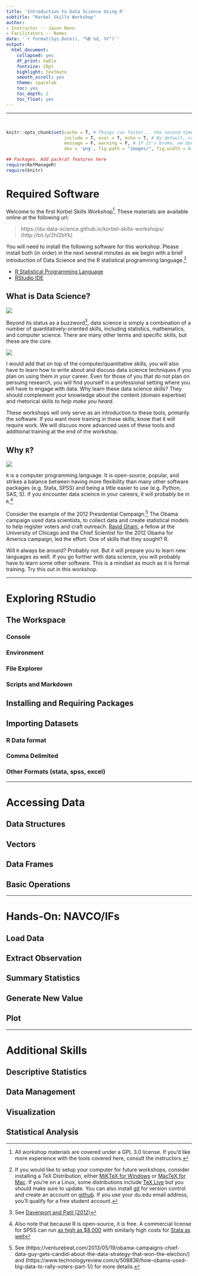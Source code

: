 ```yaml
---
title: 'Introduction to Data Science Using R'
subtitle: "Korbel Skills Workshop"
author: 
- Instructor -- Jason Renn
- Facilitators -- Names
date: '`r format(Sys.Date(), "%B %d, %Y")`'
output:
  html_document:
    collapsed: yes
    df_print: kable
    fontsize: 20pt
    highlight: textmate
    smooth_scroll: yes
    theme: spacelab
    toc: yes
    toc_depth: 2
    toc_float: yes
---
```


<!--
Author: Jason Renn
Note the GPL-3.0 license. Reusable with permission, notification, and attribution.  

Use the html comment codes for hidden messages and notes. This will still appear in source.

To add: 
- Packrat integration
- Custom .css with Korbel/University of Denver colors and images
- Authorship and license within each file? 
- Figure out another name for "facilitators." Essentially a support/TA role within the workshop. 
-->


--------------  

<br>

```r
knitr::opts_chunk$set(cache = T, # Things run faster... the second time. Reset if changes do not compile
                      include = T, eval = T, echo = T, # By default, code chunks are invisible but still execute 
                      message = F, warning = F, # If it's broke, we don't want to see it
                      dev = 'png', fig.path = "images/", fig.width = 6, fig.height = 4, fig.align = 'center') # image and figure options

## Packages. Add packrat features here
require(RefManageR)
require(knitr)
```



# Required Software
Welcome to the first Korbel Skills Workshop^[All workshop materials are covered under a GPL 3.0 license. If you'd like more experience with the tools covered here, consult the instructors.]. These materials are available online at the following url:  

> https://du-data-science.github.io/korbel-skills-workshops/ (http://bit.ly/2hI2bYk)

You will need to install the following software for this workshop. Please install both (in order) in the next several minutes as we begin with a brief introduction of Data Science and the R statistical programming language.^[If you would like to setup your computer for future workshops, consider installing a TeX Distribution, either [MiKTeX for Windows](https://miktex.org/download) or [MacTeX for Mac](https://www.tug.org/mactex/). If you're on a Linux, some distributions include [TeX Live](https://www.tug.org/texlive/quickinstall.html) but you should make sure to update. You can also install [git](https://git-scm.com/book/en/v2/Getting-Started-Installing-Git) for version control and create an account on [github](https://github.com/join). If you use your du.edu email address, you'll qualify for a free student account.]  

- [R Statistical Programming Language](https://cran.r-project.org/) 
- [RStudio IDE](https://www.rstudio.com/products/rstudio/download/#download) 

## What is Data Science? 

<!-- These images are licensed for free use under a creative commons license. I forget if educational use is the same as "non-profit." We should check if these are presented to any outside audiences. -->

![](https://upload.wikimedia.org/wikipedia/commons/4/44/DataScienceDisciplines.png)


Beyond its status as a buzzword^[See [Davenport and Patil (2012)](https://hbr.org/2012/10/data-scientist-the-sexiest-job-of-the-21st-century)], data science is simply a combination of a number of quantitatively-oriented skills, including statistics, mathematics, and computer science. There are many other terms and specific skills, but these are the core.  

![](https://upload.wikimedia.org/wikipedia/commons/thumb/3/37/Data_Science_storytelling.jpg/522px-Data_Science_storytelling.jpg)

I would add that on top of the computer/quantitative skills, you will also have to learn how to write about and discuss data science techniques if you plan on using them in your career. Even for those of you that do not plan on persuing research, you will find yourself in a professional setting where you will have to engage with data. Why learn these data science skills? They should complement your knowledge about the content (domain expertise) and rhetorical skills _to help make you heard_.  

These workshops will only serve as an introduction to these tools, primarily the software. If you want more training in these skills, know that it will require work. We will discuss more advanced uses of these tools and additional training at the end of the workshop.  

## Why `R`?  

![](http://www.xqinformatics.com/xq/images/logo/logo%20r%20small.png)

`R` is a computer programming language. It is open-source, popular, and strikes a balance between having more flexibility than many other software packages (e.g. Stata, SPSS) and being a little easier to use (e.g. Python, SAS, S). If you encounter data science in your careers, it will probably be in `R`.^[Also note that because R is open-source, it is free. A commercial license for SPSS can run [as high as $8,000](https://www.ibm.com/products/spss-statistics/pricing) with similarly high costs for [Stata as well](https://www.stata.com/order/new/gov/volume-licenses/dl/)]  

Consider the example of the 2012 Presidential Campaign.^[See (https://venturebeat.com/2013/05/19/obama-campaigns-chief-data-guy-gets-candid-about-the-data-strategy-that-won-the-election/) and (https://www.technologyreview.com/s/508836/how-obama-used-big-data-to-rally-voters-part-1/) for more details.] The Obama campaign used data scientists, to collect data and create statistical models to help register voters and craft outreach. [Rayid Ghani](http://www.rayidghani.com/), a fellow at the University of Chicago and the Chief Scientist for the 2012 Obama for America campaign, led the effort. One of skills that they sought? R.  

[](/intro-to-R/images/r-advert-obama.png)

Will `R` always be around? Probably not. But it will prepare you to learn new languages as well. If you go further with data science, you will probably have to learn some other software. This is a mindset as much as it is formal training. Try this out in this workshop.  

--------------  


# Exploring RStudio

## The Workspace 

### Console

### Environment

### File Explorer

### Scripts and Markdown

## Installing and Requiring Packages

## Importing Datasets

### R Data format

### Comma Delimited

### Other Formats (stata, spss, excel)


--------------


# Accessing Data

## Data Structures

## Vectors

## Data Frames

## Basic Operations 


--------------  



# Hands-On: NAVCO/IFs

## Load Data

## Extract Observation

## Summary Statistics

## Generate New Value

## Plot


--------------  



# Additional Skills 

## Descriptive Statistics

## Data Management

## Visualization 

## Statistical Analysis
